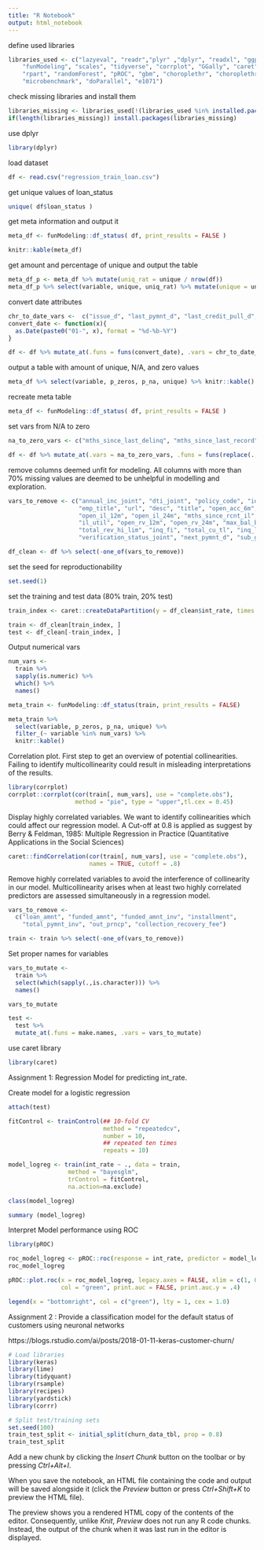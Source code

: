 ```yaml
---
title: "R Notebook"
output: html_notebook
---
```


define used libraries
```r
libraries_used <- c("lazyeval", "readr","plyr" ,"dplyr", "readxl", "ggplot2", 
    "funModeling", "scales", "tidyverse", "corrplot", "GGally", "caret",
    "rpart", "randomForest", "pROC", "gbm", "choroplethr", "choroplethrMaps",
    "microbenchmark", "doParallel", "e1071")
```

check missing libraries and install them

```r
libraries_missing <- libraries_used[!(libraries_used %in% installed.packages()[,"Package"])]
if(length(libraries_missing)) install.packages(libraries_missing)
```

use dplyr
```r
library(dplyr)
```

load dataset
```r
df <- read.csv("regression_train_loan.csv")
```

get unique values of loan_status
```r
unique( df$loan_status )
```


get meta information and output it
```r
meta_df <- funModeling::df_status( df, print_results = FALSE )

knitr::kable(meta_df)
```

get amount and percentage of unique and output the table
```r
meta_df_p <- meta_df %>% mutate(uniq_rat = unique / nrow(df))
meta_df_p %>% select(variable, unique, uniq_rat) %>% mutate(unique = unique, uniq_rat = scales::percent(uniq_rat)) %>% knitr::kable()
```

convert date attributes
```r
chr_to_date_vars <-  c("issue_d", "last_pymnt_d", "last_credit_pull_d", "next_pymnt_d", "earliest_cr_line", "next_pymnt_d")
convert_date <- function(x){
  as.Date(paste0("01-", x), format = "%d-%b-%Y")
}

df <- df %>% mutate_at(.funs = funs(convert_date), .vars = chr_to_date_vars)
```

output a table with amount of unique, N/A, and zero values
```r
meta_df %>% select(variable, p_zeros, p_na, unique) %>% knitr::kable()
```

recreate meta table
```r
meta_df <- funModeling::df_status( df, print_results = FALSE )
```

set vars from N/A to zero
```r
na_to_zero_vars <- c("mths_since_last_delinq", "mths_since_last_record", "mths_since_last_major_derog")

df <- df %>% mutate_at(.vars = na_to_zero_vars, .funs = funs(replace(., is.na(.), 0)))
```

remove columns deemed unfit for modeling. All columns with more than 70% missing values are deemed to be unhelpful in modelling and exploration.
```r
vars_to_remove <- c("annual_inc_joint", "dti_joint", "policy_code", "id", "member_id",
                    "emp_title", "url", "desc", "title", "open_acc_6m", "open_il_6m", 
                    "open_il_12m", "open_il_24m", "mths_since_rcnt_il", "total_bal_il", 
                    "il_util", "open_rv_12m", "open_rv_24m", "max_bal_bc", "all_util",
                    "total_rev_hi_lim", "inq_fi", "total_cu_tl", "inq_last_12m",
                    "verification_status_joint", "next_pymnt_d", "sub_grade", "X", "zip_code")

df_clean <- df %>% select(-one_of(vars_to_remove))
```

set the seed for reproductionability
```r
set.seed(1)
```

set the training and test data (80% train, 20% test)
```r
train_index <- caret::createDataPartition(y = df_clean$int_rate, times = 1, p = .8, list = FALSE)

train <- df_clean[train_index, ]
test <- df_clean[-train_index, ]
```

Output numerical vars
```r
num_vars <- 
  train %>% 
  sapply(is.numeric) %>% 
  which() %>% 
  names()

meta_train <- funModeling::df_status(train, print_results = FALSE)

meta_train %>%
  select(variable, p_zeros, p_na, unique) %>%
  filter_(~ variable %in% num_vars) %>%
  knitr::kable()

```

Correlation plot. First step to get an overview of potential collinearities. Failing to identify multicollinearity could result in misleading interpretations of the results.
```r
library(corrplot)
corrplot::corrplot(cor(train[, num_vars], use = "complete.obs"), 
                   method = "pie", type = "upper",tl.cex = 0.45)
```
Display highly correlated variables. We want to identify collinearities which could affect our regression model. A Cut-off at 0.8 is applied as suggest by Berry & Feldman, 1985: Multiple Regression in Practice (Quantitative Applications in the Social Sciences)

```r
caret::findCorrelation(cor(train[, num_vars], use = "complete.obs"), 
                       names = TRUE, cutoff = .8)
```

Remove highly correlated variables to avoid the interference of collinearity in our model.  Multicollinearity arises when at least two highly correlated predictors are assessed simultaneously in a regression model.
```r
vars_to_remove <- 
  c("loan_amnt", "funded_amnt", "funded_amnt_inv", "installment",
    "total_pymnt_inv", "out_prncp", "collection_recovery_fee")

train <- train %>% select(-one_of(vars_to_remove))

```

Set proper names for variables
```r
vars_to_mutate <-
  train %>%
  select(which(sapply(.,is.character))) %>%
  names()

vars_to_mutate

test <-
  test %>%
  mutate_at(.funs = make.names, .vars = vars_to_mutate)
```
use caret library
```r
library(caret)
```

Assignment 1: Regression Model for predicting int_rate.

Create model for a logistic regression
```r
attach(test)

fitControl <- trainControl(## 10-fold CV
                           method = "repeatedcv",
                           number = 10,
                           ## repeated ten times
                           repeats = 10)

model_logreg <- train(int_rate ~ ., data = train, 
                 method = "bayesglm",
                 trControl = fitControl,
                 na.action=na.exclude)

class(model_logreg)

summary (model_logreg)
```


Interpret Model performance using ROC
```r
library(pROC)

roc_model_logreg <- pROC::roc(response = int_rate, predictor = model_logreg)
roc_model_logreg

pROC::plot.roc(x = roc_model_logreg, legacy.axes = FALSE, xlim = c(1, 0), asp = NA,
               col = "green", print.auc = FALSE, print.auc.y = .4)

legend(x = "bottomright", col = c("green"), lty = 1, cex = 1.0)
```

Assignment 2 : Provide a classification model for the default status of customers using neuronal
networks

https://blogs.rstudio.com/ai/posts/2018-01-11-keras-customer-churn/

```r
# Load libraries
library(keras)
library(lime)
library(tidyquant)
library(rsample)
library(recipes)
library(yardstick)
library(corrr)
```

```r
# Split test/training sets
set.seed(100)
train_test_split <- initial_split(churn_data_tbl, prop = 0.8)
train_test_split
```


Add a new chunk by clicking the *Insert Chunk* button on the toolbar or by pressing *Ctrl+Alt+I*.

When you save the notebook, an HTML file containing the code and output will be saved alongside it (click the *Preview* button or press *Ctrl+Shift+K* to preview the HTML file).

The preview shows you a rendered HTML copy of the contents of the editor. Consequently, unlike *Knit*, *Preview* does not run any R code chunks. Instead, the output of the chunk when it was last run in the editor is displayed.
